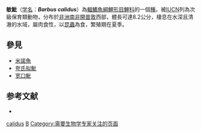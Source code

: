 {{Multiple issues|
{{expert|subject=生物学|time=2012-02-06T09:57:24+00:00}}
{{expand english|time=2021-10-24}}
}}
{{Speciesbox 
| genus = Barbus
| species = calidus
| status = VU
| status_system = IUCN3.1
| authority = [[Barnard|Barnard]], 1938
| synonyms =
}}

'''敏魮'''（[[学名|学名]]：'''''Barbus calidus'''''）為[[輻鰭魚綱|輻鰭魚綱]][[鯉形目|鯉形目]][[鯉科|鯉科]]的一個[[種|種]]。被[[IUCN|IUCN]]列為次級保育類動物，分布於[[非洲|非洲]][[南非|南非]][[開普敦|開普敦]]西部，體長可達8.2公分，棲息在水深且清澈的水域，屬肉食性，以[[昆蟲|昆蟲]]為食，繁殖期在夏季。

==參見==
*[[米諾魚|米諾魚]]
*[[夸氏拟魮|夸氏拟魮]]
*[[宽口魮|宽口魮]]

==参考文献==
*{{FishBase_species|genus=Barbus|species=calidus|year=2011|month=12}}
{{reflist}}
{{wikispecies-inline|Barbus calidus|敏魮}}
{{魚類小作品}}
{{Taxonbar|from=Q302374}}
[[Category:魮屬|calidus]]
[[Category:1938年描述的魚類|B]]
[[Category:需要生物学专家关注的页面|Category:需要生物学专家关注的页面]]